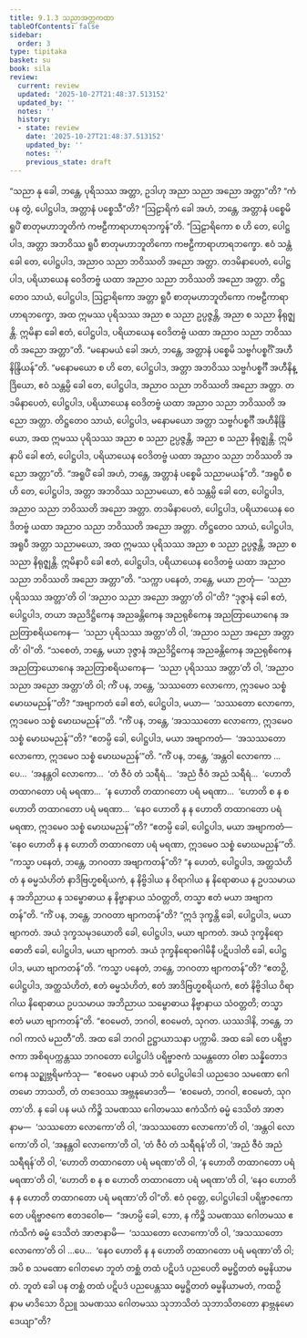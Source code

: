 ```yaml
---
title: 9.1.3 သညာအတ္တကထာ
tableOfContents: false
sidebar:
  order: 3
type: tipitaka
basket: su
book: sila
review:
  current: review
  updated: '2025-10-27T21:48:37.513152'
  updated_by: ''
  notes: ''
  history:
  - state: review
    date: '2025-10-27T21:48:37.513152'
    updated_by: ''
    notes: ''
    previous_state: draft
---
```



<ReviewStatus review={frontmatter.review} showDetails={true} />

<HypothesisAnnotation frontmatter={frontmatter} />

<DynamicBreadcrumb />

<Division number="417" book="sila" e="ch" v="6" p="172">

<Paragraph number="708" book="sila">
“သညာ နု ခေါ, ဘန္တေ, ပုရိသဿ အတ္တာ, ဥဒါဟု အညာ သညာ အညော အတ္တာ”တိ? “ကံ ပန တွံ, ပေါဋ္ဌပါဒ, အတ္တာနံ ပစ္စေသီ”တိ? “ဩဠာရိကံ ခေါ အဟံ, ဘန္တေ, အတ္တာနံ ပစ္စေမိ ရူပိံ စာတုမဟာဘူတိကံ ကဗဠီကာရာဟာရဘက္ခန်”တိ. “ဩဠာရိကော စ ဟိ တေ, ပေါဋ္ဌပါဒ, အတ္တာ အဘဝိဿ ရူပီ စာတုမဟာဘူတိကော ကဗဠီကာရာဟာရဘက္ခော. ဧဝံ သန္တံ ခေါ တေ, ပေါဋ္ဌပါဒ, အညာဝ သညာ ဘဝိဿတိ အညော အတ္တာ. တဒမိနာပေတံ, ပေါဋ္ဌပါဒ, ပရိယာယေန ဝေဒိတဗ္ဗံ ယထာ အညာဝ သညာ ဘဝိဿတိ အညော အတ္တာ. တိဋ္ဌတေဝ သာယံ, ပေါဋ္ဌပါဒ, ဩဠာရိကော အတ္တာ ရူပီ စာတုမဟာဘူတိကော ကဗဠီကာရာဟာရဘက္ခော, အထ ဣမဿ ပုရိသဿ အညာ စ သညာ ဥပ္ပဇ္ဇန္တိ, အညာ စ သညာ နိရုဇ္ဈန္တိ. ဣမိနာ ခေါ ဧတံ, ပေါဋ္ဌပါဒ, ပရိယာယေန ဝေဒိတဗ္ဗံ ယထာ အညာဝ သညာ ဘဝိဿတိ အညော အတ္တာ”တိ.
</Paragraph>

</Division>
<Division number="418" book="sila" e="ch" v="6" p="173">

<Paragraph number="709" book="sila">
“မနောမယံ ခေါ အဟံ, ဘန္တေ, အတ္တာနံ ပစ္စေမိ သဗ္ဗင်္ဂပစ္စင်္ဂိံ အဟီနိန္ဒြိယန်”တိ. “မနောမယော စ ဟိ တေ, ပေါဋ္ဌပါဒ, အတ္တာ အဘဝိဿ သဗ္ဗင်္ဂပစ္စင်္ဂီ အဟီနိန္ဒြိယော, ဧဝံ သန္တမ္ပိ ခေါ တေ, ပေါဋ္ဌပါဒ, အညာဝ သညာ ဘဝိဿတိ အညော အတ္တာ. တဒမိနာပေတံ, ပေါဋ္ဌပါဒ, ပရိယာယေန ဝေဒိတဗ္ဗံ ယထာ အညာဝ သညာ ဘဝိဿတိ အညော အတ္တာ. တိဋ္ဌတေဝ သာယံ, ပေါဋ္ဌပါဒ, မနောမယော အတ္တာ သဗ္ဗင်္ဂပစ္စင်္ဂီ အဟီနိန္ဒြိယော, အထ ဣမဿ ပုရိသဿ အညာ စ သညာ ဥပ္ပဇ္ဇန္တိ, အညာ စ သညာ နိရုဇ္ဈန္တိ. ဣမိနာပိ ခေါ ဧတံ, ပေါဋ္ဌပါဒ, ပရိယာယေန ဝေဒိတဗ္ဗံ ယထာ အညာဝ သညာ ဘဝိဿတိ အညော အတ္တာ”တိ.
</Paragraph>

</Division>
<Division number="419" book="sila" e="ch" v="6" p="173">

<Paragraph number="710" book="sila">
“အရူပိံ ခေါ အဟံ, ဘန္တေ, အတ္တာနံ ပစ္စေမိ သညာမယန်”တိ. “အရူပီ စ ဟိ တေ, ပေါဋ္ဌပါဒ, အတ္တာ အဘဝိဿ သညာမယော, ဧဝံ သန္တမ္ပိ ခေါ တေ, ပေါဋ္ဌပါဒ, အညာဝ သညာ ဘဝိဿတိ အညော အတ္တာ. တဒမိနာပေတံ, ပေါဋ္ဌပါဒ, ပရိယာယေန ဝေဒိတဗ္ဗံ ယထာ အညာဝ သညာ ဘဝိဿတိ အညော အတ္တာ. တိဋ္ဌတေဝ သာယံ, ပေါဋ္ဌပါဒ, အရူပီ အတ္တာ သညာမယော, အထ ဣမဿ ပုရိသဿ အညာ စ သညာ ဥပ္ပဇ္ဇန္တိ, အညာ စ သညာ နိရုဇ္ဈန္တိ. ဣမိနာပိ ခေါ ဧတံ, ပေါဋ္ဌပါဒ, ပရိယာယေန ဝေဒိတဗ္ဗံ ယထာ အညာဝ သညာ ဘဝိဿတိ အညော အတ္တာ”တိ.
</Paragraph>

</Division>
<Division number="420" book="sila" e="ch" v="6" p="173">

<Paragraph number="711" book="sila">
“သက္ကာ ပနေတံ, ဘန္တေ, မယာ ဉာတုံ—  ‘သညာ ပုရိသဿ အတ္တာ’တိ ဝါ ‘အညာဝ သညာ အညော အတ္တာ’တိ ဝါ”တိ? “ဒုဇ္ဇာနံ ခေါ ဧတံ, ပေါဋ္ဌပါဒ, တယာ အညဒိဋ္ဌိကေန အညခန္တိကေန အညရုစိကေန အညတြာယောဂေန အညတြာစရိယကေန—  ‘သညာ ပုရိသဿ အတ္တာ’တိ ဝါ, ‘အညာဝ သညာ အညော အတ္တာတိ’ ဝါ”တိ.
</Paragraph>

<Paragraph number="712" book="sila">
“သစေတံ, ဘန္တေ, မယာ ဒုဇ္ဇာနံ အညဒိဋ္ဌိကေန အညခန္တိကေန အညရုစိကေန အညတြာယောဂေန အညတြာစရိယကေန—  ‘သညာ ပုရိသဿ အတ္တာ’တိ ဝါ, ‘အညာဝ သညာ အညော အတ္တာ’တိ ဝါ; ကိံ ပန, ဘန္တေ, ‘သဿတော လောကော, ဣဒမေဝ သစ္စံ မောဃမညန်’”တိ? “အဗျာကတံ ခေါ ဧတံ, ပေါဋ္ဌပါဒ, မယာ—  ‘သဿတော လောကော, ဣဒမေဝ သစ္စံ မောဃမညန်’”တိ.
</Paragraph>

<Paragraph number="713" book="sila">
“ကိံ ပန, ဘန္တေ, ‘အသဿတော လောကော, ဣဒမေဝ သစ္စံ မောဃမညန်’”တိ? “ဧတမ္ပိ ခေါ, ပေါဋ္ဌပါဒ, မယာ အဗျာကတံ—  ‘အသဿတော လောကော, ဣဒမေဝ သစ္စံ မောဃမညန်’”တိ.
</Paragraph>

<Paragraph number="714" book="sila">
“ကိံ ပန, ဘန္တေ, ‘အန္တဝါ လောကော …ပေ…  ‘အနန္တဝါ လောကော…  ‘တံ ဇီဝံ တံ သရီရံ…  ‘အညံ ဇီဝံ အညံ သရီရံ…  ‘ဟောတိ တထာဂတော ပရံ မရဏာ…  ‘န ဟောတိ တထာဂတော ပရံ မရဏာ…  ‘ဟောတိ စ န စ ဟောတိ တထာဂတော ပရံ မရဏာ…  ‘နေဝ ဟောတိ န န ဟောတိ တထာဂတော ပရံ မရဏာ, ဣဒမေဝ သစ္စံ မောဃမညန်’”တိ? “ဧတမ္ပိ ခေါ, ပေါဋ္ဌပါဒ, မယာ အဗျာကတံ—  ‘နေဝ ဟောတိ န န ဟောတိ တထာဂတော ပရံ မရဏာ, ဣဒမေဝ သစ္စံ မောဃမညန်’”တိ.
</Paragraph>

<Paragraph number="715" book="sila">
“ကသ္မာ ပနေတံ, ဘန္တေ, ဘဂဝတာ အဗျာကတန်”တိ? “န ဟေတံ, ပေါဋ္ဌပါဒ, အတ္ထသံဟိတံ န ဓမ္မသံဟိတံ နာဒိဗြဟ္မစရိယကံ, န နိဗ္ဗိဒါယ န ဝိရာဂါယ န နိရောဓာယ န ဥပသမာယ န အဘိညာယ န သမ္ဗောဓာယ န နိဗ္ဗာနာယ သံဝတ္တတိ, တသ္မာ ဧတံ မယာ အဗျာကတန်”တိ.
</Paragraph>

<Paragraph number="716" book="sila">
“ကိံ ပန, ဘန္တေ, ဘဂဝတာ ဗျာကတန်”တိ? “ဣဒံ ဒုက္ခန္တိ ခေါ, ပေါဋ္ဌပါဒ, မယာ ဗျာကတံ. အယံ ဒုက္ခသမုဒယောတိ ခေါ, ပေါဋ္ဌပါဒ, မယာ ဗျာကတံ. အယံ ဒုက္ခနိရောဓောတိ ခေါ, ပေါဋ္ဌပါဒ, မယာ ဗျာကတံ. အယံ ဒုက္ခနိရောဓဂါမိနီ ပဋိပဒါတိ ခေါ, ပေါဋ္ဌပါဒ, မယာ ဗျာကတန်”တိ.
</Paragraph>

<Paragraph number="717" book="sila">
“ကသ္မာ ပနေတံ, ဘန္တေ, ဘဂဝတာ ဗျာကတန်”တိ? “ဧတဉှိ, ပေါဋ္ဌပါဒ, အတ္ထသံဟိတံ, ဧတံ ဓမ္မသံဟိတံ, ဧတံ အာဒိဗြဟ္မစရိယကံ, ဧတံ နိဗ္ဗိဒါယ ဝိရာဂါယ နိရောဓာယ ဥပသမာယ အဘိညာယ သမ္ဗောဓာယ နိဗ္ဗာနာယ သံဝတ္တတိ; တသ္မာ ဧတံ မယာ ဗျာကတန်”တိ. “ဧဝမေတံ, ဘဂဝါ, ဧဝမေတံ, သုဂတ. ယဿဒါနိ, ဘန္တေ, ဘဂဝါ ကာလံ မညတီ”တိ. အထ ခေါ ဘဂဝါ ဥဋ္ဌာယာသနာ ပက္ကာမိ.
</Paragraph>

</Division>
<Division number="421" book="sila" e="ch" v="6" p="175">

<Paragraph number="718" book="sila">
အထ ခေါ တေ ပရိဗ္ဗာဇကာ အစိရပက္ကန္တဿ ဘဂဝတော ပေါဋ္ဌပါဒံ ပရိဗ္ဗာဇကံ သမန္တတော ဝါစာ သန္နိတောဒကေန သဉ္ဈဗ္ဘရိမကံသု—  “ဧဝမေဝ ပနာယံ ဘဝံ ပေါဋ္ဌပါဒေါ ယညဒေဝ သမဏော ဂေါတမော ဘာသတိ, တံ တဒေဝဿ အဗ္ဘနုမောဒတိ—  ‘ဧဝမေတံ, ဘဂဝါ, ဧဝမေတံ, သုဂတာ’တိ. န ခေါ ပန မယံ ကိဉ္စိ သမဏဿ ဂေါတမဿ ဧကံသိကံ ဓမ္မံ ဒေသိတံ အာဇာနာမ—  ‘သဿတော လောကော’တိ ဝါ, ‘အသဿတော လောကော’တိ ဝါ, ‘အန္တဝါ လောကော’တိ ဝါ, ‘အနန္တဝါ လောကော’တိ ဝါ, ‘တံ ဇီဝံ တံ သရီရန်’တိ ဝါ, ‘အညံ ဇီဝံ အညံ သရီရန်’တိ ဝါ, ‘ဟောတိ တထာဂတော ပရံ မရဏာ’တိ ဝါ, ‘န ဟောတိ တထာဂတော ပရံ မရဏာ’တိ ဝါ, ‘ဟောတိ စ န စ ဟောတိ တထာဂတော ပရံ မရဏာ’တိ ဝါ, ‘နေဝ ဟောတိ န န ဟောတိ တထာဂတော ပရံ မရဏာ’တိ ဝါ”တိ.
</Paragraph>

<Paragraph number="719" book="sila">
ဧဝံ ဝုတ္တေ, ပေါဋ္ဌပါဒေါ ပရိဗ္ဗာဇကော တေ ပရိဗ္ဗာဇကေ ဧတဒဝေါစ—  “အဟမ္ပိ ခေါ, ဘော, န ကိဉ္စိ သမဏဿ ဂေါတမဿ ဧကံသိကံ ဓမ္မံ ဒေသိတံ အာဇာနာမိ—  ‘သဿတော လောကော’တိ ဝါ, ‘အသဿတော လောကော’တိ ဝါ …ပေ…  ‘နေဝ ဟောတိ န န ဟောတိ တထာဂတော ပရံ မရဏာ’တိ ဝါ; အပိ စ သမဏော ဂေါတမော ဘူတံ တစ္ဆံ တထံ ပဋိပဒံ ပညပေတိ ဓမ္မဋ္ဌိတတံ ဓမ္မနိယာမတံ. ဘူတံ ခေါ ပန တစ္ဆံ တထံ ပဋိပဒံ ပညပေန္တဿ ဓမ္မဋ္ဌိတတံ ဓမ္မနိယာမတံ, ကထဉှိ နာမ မာဒိသော ဝိညူ သမဏဿ ဂေါတမဿ သုဘာသိတံ သုဘာသိတတော နာဗ္ဘနုမောဒေယျာ”တိ?
</Paragraph>
</Division>